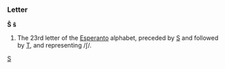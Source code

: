 ===Letter===
'''Ŝ''' '''ŝ'''

#The 23rd letter of the [[Esperanto]] alphabet, preceded by [[S]] and followed by [[T]], and representing /ʃ/.
[[Category:Latin letters|S]]